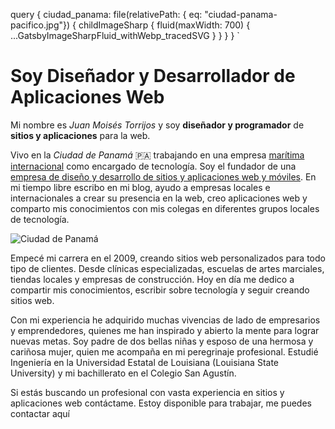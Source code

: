 
  query {
    ciudad_panama: file(relativePath: { eq: "ciudad-panama-pacifico.jpg"}) {
      childImageSharp {
        fluid(maxWidth: 700) {
          ...GatsbyImageSharpFluid_withWebp_tracedSVG
        }
      }
    }
  }
`

# Soy Diseñador y Desarrollador de Aplicaciones Web

Mi nombre es _Juan Moisés Torrijos_ y soy **diseñador y programador** de **sitios y aplicaciones** para la web.

Vivo en la _Ciudad de Panamá_ 🇵🇦 trabajando en una empresa [marítima internacional](https://intermaritime.org/) como encargado de tecnología. Soy el fundador de una [empresa de diseño y desarrollo de sitios y aplicaciones web y móviles](https://digiartes.com). En mi tiempo libre escribo en mi blog, ayudo a empresas locales e internacionales a crear su presencia en la web, creo aplicaciones web y comparto mis conocimientos con mis colegas en diferentes grupos locales de tecnología.

<Img 
  fluid={props.data.ciudad_panama.childImageSharp.fluid}
  className="right small-shadow small-border"
  alt='Ciudad de Panamá'
/>

Empecé mi carrera en el 2009, creando sitios web personalizados para todo tipo de clientes. Desde clínicas especializadas, escuelas de artes marciales, tiendas locales y empresas de construcción. Hoy en día me dedico a compartir mis conocimientos, escribir sobre tecnología y seguir creando sitios web.

Con mi experiencia he adquirido muchas vivencias de lado de empresarios y emprendedores, quienes me han inspirado y abierto la mente para lograr nuevas metas. Soy padre de dos bellas niñas y esposo de una hermosa y cariñosa mujer, quien me acompaña en mi peregrinaje profesional. Estudié Ingeniería en la Universidad Estatal de Louisiana (Louisiana State University) y mi bachillerato en el Colegio San Agustín.

Si estás buscando un profesional con vasta experiencia en sitios y aplicaciones web contáctame. Estoy disponible para trabajar, me puedes <Link to="/contactame">contactar aquí</Link>